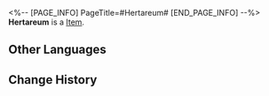 <%-- [PAGE_INFO]
PageTitle=#Hertareum#
[END_PAGE_INFO] --%>
{{Item Infobox
|title       = Hertareum
|id          = 120000
|image       = Item Hertareum.png
|type        = 
|invCategory = Valuables
|rarity      = 3
|effect      = The cryptocurrency circulating internally in the Herta Space Station. Can be used to purchase goods in Special Stores.
|description =
Hertareum was planned as a digital currency, but eventually settled as a physical currency.
It's worth mentioning that even though Hertareum coins don't contain any precious metal components, the high-definition silhouette Non-Fungible Token contained inside it is much more valuable than any of them.
|source1     = Exploring Herta Space Station
|source2     = Adventure Missions
}}
'''Hertareum''' is a [[Item]].

==Other Languages==
{{Other Languages
|en   = Hertareum
|zhs  = 黑塔币
|zht  = 黑塔幣
|ja   = ヘルタコイン
|ko   = 헤르타 코인
|es   = Hertareum
|fr   = Hertareum
|ru   = Гертариумы
|th   = Hertareum
|vi   = Xu Herta
|de   = Hertareum
|id   = Hertareum
|pt   = Hertareum
}}

==Change History==
{{Change History|2.0}}